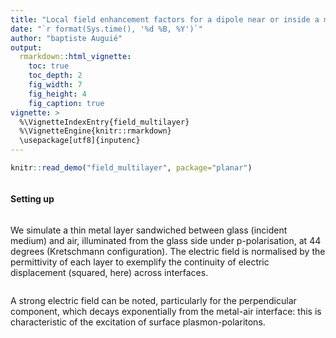 ```yaml
---
title: "Local field enhancement factors for a dipole near or inside a multilayer"
date: "`r format(Sys.time(), '%d %B, %Y')`"
author: "baptiste Auguié"
output:
  rmarkdown::html_vignette:
    toc: true
    toc_depth: 2
    fig_width: 7
    fig_height: 4
    fig_caption: true
vignette: >
  %\VignetteIndexEntry{field_multilayer}
  %\VignetteEngine{knitr::rmarkdown}
  \usepackage[utf8]{inputenc}
---
```


```r
knitr::read_demo("field_multilayer", package="planar")
```
```r
```

#### Setting up

```r
```

We simulate a thin metal layer sandwiched between glass (incident medium) and air, illuminated from the glass side under p-polarisation, at 44 degrees (Kretschmann configuration). The electric field is normalised by the permittivity of each layer to exemplify the continuity of electric displacement (squared, here) across interfaces.

```r
```
A strong electric field can be noted, particularly for the perpendicular component, which decays exponentially from the metal-air interface: this is characteristic of the excitation of surface plasmon-polaritons.

```r
```
